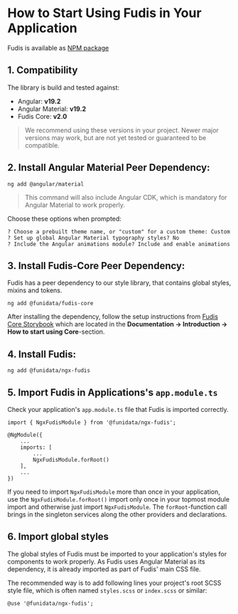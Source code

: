 
<Meta title="Documentation/Introduction/How to Start Using Fudis" />

# How to Start Using Fudis in Your Application

Fudis is available as [NPM package](https://www.npmjs.com/package/@funidata/ngx-fudis)

## 1. Compatibility

The library is build and tested against:

- Angular: **v19.2**
- Angular Material: **v19.2**
- Fudis Core: **v2.0**

> We recommend using these versions in your project. Newer major versions may work, but are not yet tested or guaranteed to be compatible.

## 2. Install Angular Material Peer Dependency:

```
ng add @angular/material

```

> This command will also include Angular CDK, which is mandatory for Angular Material to work properly.

Choose these options when prompted:

```
? Choose a prebuilt theme name, or "custom" for a custom theme: Custom
? Set up global Angular Material typography styles? No
? Include the Angular animations module? Include and enable animations
```

## 3. Install Fudis-Core Peer Dependency:

Fudis has a peer dependency to our style library, that contains global styles, mixins and tokens.

```
ng add @funidata/fudis-core

```

After installing the dependency, follow the setup instructions from [Fudis Core Storybook](https://fudis.funidata.fi/core) which are located in the **Documentation -> Introduction -> How to start using Core**-section.

## 4. Install Fudis:

```
ng add @funidata/ngx-fudis

```

## 5. Import Fudis in Applications's `app.module.ts`

Check your application's `app.module.ts` file that Fudis is imported correctly.

```
import { NgxFudisModule } from '@funidata/ngx-fudis';

@NgModule({
	...
	imports: [
		...
		NgxFudisModule.forRoot()
	],
	...
})
```

If you need to import `NgxFudisModule` more than once in your application, use the `NgxFudisModule.forRoot()` import only once in your topmost module import and otherwise just import `NgxFudisModule`. The `forRoot`-function call brings in the singleton services along the other providers and declarations.

## 6. Import global styles

The global styles of Fudis must be imported to your application's styles for components to work properly. As Fudis uses Angular Material as its dependency, it is already imported as part of Fudis' main CSS file.

The recommended way is to add following lines your project's root SCSS style file, which is often named `styles.scss` or `index.scss` or similar:

```
@use '@funidata/ngx-fudis';
```
